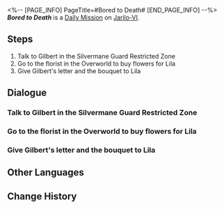 <%-- [PAGE_INFO]
PageTitle=#Bored to Death#
[END_PAGE_INFO] --%>
{{Stub|Dialogue.}}
{{Mission Infobox
|id            = 3011114
|title         = 
|image         = <!--Mission Bored to Death.png-->
|type          = Daily
|event_name    = 
|chapter       = 
|requirements  = {{subst:void|<!--Unknown: {"Type":"Manual"}-->}}
|summary       = <!--official mission summary from Fate's Atlas-->
|characters    = Agnes; Amo; Celine; Chavez; Child Onlooker; Dominic; Female Onlooker; Furdo; Gilbert; Lavonne; Lila; Male Onlooker; Manya; Nika; Senior Onlooker; Tamila; Trailblazer; Vaska; Wallace
|startLocation = [[Jarilo-VI]] - [[Silvermane Guard Restricted Zone]]
|world         = Jarilo-VI
|area          = Silvermane Guard Restricted Zone
|prev          = 
|next          = 
|rewards       = Credit*5,000
}}
'''''Bored to Death''''' is a [[Daily Mission]] on [[Jarilo-VI]].

==Steps==
# Talk to Gilbert in the Silvermane Guard Restricted Zone
# Go to the florist in the Overworld to buy flowers for Lila
# Give Gilbert's letter and the bouquet to Lila

<!--
==Gameplay Notes==

--><!--
==Trial Character==

-->
==Dialogue==
{{Stub Dialogue}}

===Talk to Gilbert in the Silvermane Guard Restricted Zone{{subst:void|<!--301111401-->}}===
{{Mission Description|type=daily|location=Silvermane Guard Restricted Zone|Gilbert, the old logistics officer in the Silvermane Guard Restricted Zone, seems to want help.<br />Go see if there's anything he needs.}}
{{Dialogue Start}}
:{{tx}}
{{Dialogue End}}

===Go to the florist in the Overworld to buy flowers for Lila{{subst:void|<!--301111402-->}}===
{{Mission Description|type=daily|location=Eversummer Florist|update|Old Gilbert wants you to tell his daughter Lila that his retirement will be delayed.<br />Before that, he wants you to buy a bouquet for his daughter at the florist's &mdash; It's up to you to decide what kind of flower to buy.}}
{{Dialogue Start}}
:{{tx}}
{{Dialogue End}}

===Give Gilbert's letter and the bouquet to Lila{{subst:void|<!--301111407-->}}===
{{Mission Description|type=daily|location=Administrative District|update|Old Gilbert wants you to tell his daughter Lila that his retirement will be delayed.<br />You bought the flowers &mdash; Now, pass old Gilbert's letter and the bouquet to Lila.}}
{{Dialogue Start}}
:{{tx}}
{{Dialogue End}}

==Other Languages==
{{Other Languages
|en   = Bored to Death
|zhs  = 百无聊赖
|zht  = 百無聊賴
|ja   = 味気ない日々
|ko   = 따분한 나날
|es   = Aburrimiento mortal
|fr   = Ennui mortel
|ru   = Смертельная скука
|th   = เบื่อหน่ายเกินทน
|vi   = Tâm Trạng Chán Chường
|de   = Zu Tode gelangweilt
|id   = Super Bosan
|pt   = Tédio de Matar
}}

==Change History==
{{Change History|1.0}}
